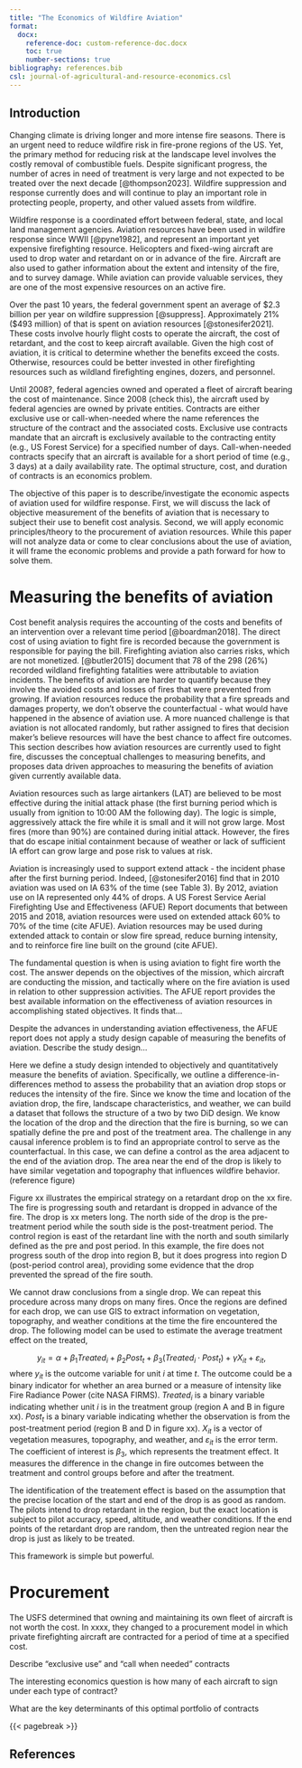```yaml
---
title: "The Economics of Wildfire Aviation"
format: 
  docx:
    reference-doc: custom-reference-doc.docx
    toc: true
    number-sections: true
bibliography: references.bib
csl: journal-of-agricultural-and-resource-economics.csl
---
```


## Introduction

<!-- high level connecting wildfire to climate change; mitigation is not enough -->

Changing climate is driving longer and more intense fire seasons. There is an urgent need to reduce wildfire risk in fire-prone regions of the US. Yet, the primary method for reducing risk at the landscape level involves the costly removal of combustible fuels. Despite significant progress, the number of acres in need of treatment is very large and not expected to be treated over the next decade [@thompson2023]. Wildfire suppression and response currently does and will continue to play an important role in protecting people, property, and other valued assets from wildfire.

<!-- aviation is an important response asset but expensive -->

Wildfire response is a coordinated effort between federal, state, and local land management agencies. Aviation resources have been used in wildfire response since WWII [@pyne1982], and represent an important yet expensive firefighting resource. Helicopters and fixed-wing aircraft are used to drop water and retardant on or in advance of the fire. Aircraft are also used to gather information about the extent and intensity of the fire, and to survey damage. While aviation can provide valuable services, they are one of the most expensive resources on an active fire.

<!-- aviation expense -->

Over the past 10 years, the federal government spent an average of \$2.3 billion per year on wildfire suppression [@suppress]. Approximately 21% (\$493 million) of that is spent on aviation resources [@stonesifer2021]. These costs involve hourly flight costs to operate the aircraft, the cost of retardant, and the cost to keep aircraft available. Given the high cost of aviation, it is critical to determine whether the benefits exceed the costs. Otherwise, resources could be better invested in other firefighting resources such as wildland firefighting engines, dozers, and personnel.

Until 2008?, federal agencies owned and operated a fleet of aircraft bearing the cost of maintenance. Since 2008 (check this), the aircraft used by federal agencies are owned by private entities. Contracts are either exclusive use or call-when-needed where the name references the structure of the contract and the associated costs. Exclusive use contracts mandate that an aircraft is exclusively available to the contracting entity (e.g., US Forest Service) for a specified number of days. Call-when-needed contracts specify that an aircraft is available for a short period of time (e.g., 3 days) at a daily availability rate. The optimal structure, cost, and duration of contracts is an economics problem.

<!-- objectives  -->

The objective of this paper is to describe/investigate the economic aspects of aviation used for wildfire response. First, we will discuss the lack of objective measurement of the benefits of aviation that is necessary to subject their use to benefit cost analysis. Second, we will apply economic principles/theory to the procurement of aviation resources. While this paper will not analyze data or come to clear conclusions about the use of aviation, it will frame the economic problems and provide a path forward for how to solve them.

# Measuring the benefits of aviation

Cost benefit analysis requires the accounting of the costs and benefits of an intervention over a relevant time period [@boardman2018]. The direct cost of using aviation to fight fire is recorded because the government is responsible for paying the bill. Firefighting aviation also carries risks, which are not monetized. [@butler2015] document that 78 of the 298 (26%) recorded wildland firefighting fatalities were attributable to aviation incidents. The benefits of aviation are harder to quantify because they involve the avoided costs and losses of fires that were prevented from growing. If aviation resources reduce the probability that a fire spreads and damages property, we don't observe the counterfactual - what would have happened in the absence of aviation use. A more nuanced challenge is that aviation is not allocated randomly, but rather assigned to fires that decision maker's believe resources will have the best chance to affect fire outcomes. This section describes how aviation resources are currently used to fight fire, discusses the conceptual challenges to measuring benefits, and proposes data driven approaches to measuring the benefits of aviation given currently available data.

Aviation resources such as large airtankers (LAT) are believed to be most effective during the initial attack phase (the first burning period which is usually from ignition to 10:00 AM the following day). The logic is simple, aggressively attack the fire while it is small and it will not grow large. Most fires (more than 90%) are contained during initial attack. However, the fires that do escape initial containment because of weather or lack of sufficient IA effort can grow large and pose risk to values at risk.

Aviation is increasingly used to support extend attack - the incident phase after the first burning period. Indeed, [@stonesifer2016] find that in 2010 aviation was used on IA 63% of the time (see Table 3). By 2012, aviation use on IA represented only 44% of drops. A US Forest Service Aerial Firefighting Use and Effectiveness (AFUE) Report documents that between 2015 and 2018, aviation resources were used on extended attack 60% to 70% of the time (cite AFUE). Aviation resources may be used during extended attack to contain or slow fire spread, reduce burning intensity, and to reinforce fire line built on the ground (cite AFUE).

The fundamental question is when is using aviation to fight fire worth the cost. The answer depends on the objectives of the mission, which aircraft are conducting the mission, and tactically where on the fire aviation is used in relation to other suppression activities. The AFUE report provides the best available information on the effectiveness of aviation resources in accomplishing stated objectives. It finds that...

Despite the advances in understanding aviation effectiveness, the AFUE report does not apply a study design capable of measuring the benefits of aviation. Describe the study design...

Here we define a study design intended to objectively and quantitatively measure the benefits of aviation. Specifically, we outline a difference-in-differences method to assess the probability that an aviation drop stops or reduces the intensity of the fire. Since we know the time and location of the aviation drop, the fire, landscape characteristics, and weather, we can build a dataset that follows the structure of a two by two DiD design. We know the location of the drop and the direction that the fire is burning, so we can spatially define the pre and post of the treatment area. The challenge in any causal inference problem is to find an appropriate control to serve as the counterfactual. In this case, we can define a control as the area adjacent to the end of the aviation drop. The area near the end of the drop is likely to have similar vegetation and topography that influences wildfire behavior. (reference figure)

Figure xx illustrates the empirical strategy on a retardant drop on the xx fire. The fire is progressing south and retardant is dropped in advance of the fire. The drop is xx meters long. The north side of the drop is the pre-treatment period while the south side is the post-treatment period. The control region is east of the retardant line with the north and south similarly defined as the pre and post period. In this example, the fire does not progress south of the drop into region B, but it does progress into region D (post-period control area), providing some evidence that the drop prevented the spread of the fire south. 

We cannot draw conclusions from a single drop. We can repeat this procedure across many drops on many fires. Once the regions are defined for each drop, we can use GIS to extract information on vegetation, topography, and weather conditions at the time the fire encountered the drop. The following model can be used to estimate the average treatment effect on the treated,

$$ y_{it} = \alpha + \beta_1 Treated_i + \beta_2 Post_t + \beta_3 (Treated_i \cdot Post_t) + \gamma X_{it} + \varepsilon_{it} , $$
where $y_{it}$ is the outcome variable for unit $i$ at time $t$. The outcome could be a binary indicator for whether an area burned or a measure of intensity like Fire Radiance Power (cite NASA FIRMS). $Treated_i$ is a binary variable indicating whether unit $i$ is in the treatment group (region A and B in figure xx). $Post_t$ is a binary variable indicating whether the observation is from the post-treatment period (region B and D in figure xx). $X_{it}$ is a vector of vegetation measures, topography, and weather, and $\varepsilon_{it}$ is the error term. The coefficient of interest is $\beta_3$, which represents the treatment effect. It measures the difference in the change in fire outcomes between the treatment and control groups before and after the treatment. 

The identification of the treatement effect is based on the assumption that the precise location of the start and end of the drop is as good as random.  The pilots intend to drop retardant in the region, but the exact location is subject to pilot accuracy, speed, altitude, and weather conditions. If the end points of the retardant drop are random, then the untreated region near the drop is just as likely to be treated.

This framework is simple but powerful. 

# Procurement

The USFS determined that owning and maintaining its own fleet of aircraft is not worth the cost. In xxxx, they changed to a procurement model in which private firefighting aircraft are contracted for a period of time at a specified cost.

Describe "exclusive use" and "call when needed" contracts

The interesting economics question is how many of each aircraft to sign under each type of contract?

What are the key determinants of this optimal portfolio of contracts

{{< pagebreak >}} 

## References

::: {#refs}
:::
